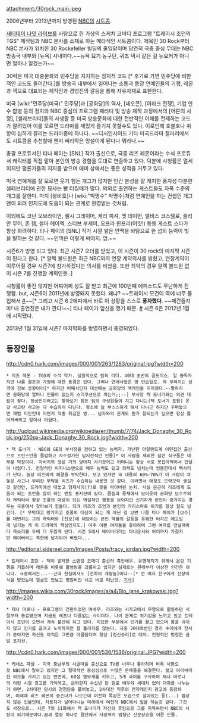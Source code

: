 attachment:/30rock_main.jpeg

2006년부터 2013년까지 방영된 [[NBC]]의 [[시트콤]]. 

[[새터데이 나잇 라이브]]를 바탕으로 한 가상의 스케치 코미디 프로그램 "트레이시 조던의 TGS" 제작팀과 NBC 본사를 소재로 하는 메타적인 시트콤이다. 제목인 30 Rock부터 NBC 본사가 위치한 30 Rockefeller 빌딩의 줄임말이며 당연히 극중 중심 무대는 NBC 방송국 내부와 [뉴욕] 시내이다.~~뉴욕 묘기 농구단, 퀴즈 택시 같은 걸 뉴요커가 아니면 얼마나 알겠는가~~

30락은 미국 대중문화와 민주당을 지지하는 정치적 코드 [* 후기로 가면 민주당에 비판적인 코드도 들어간다.]를 방송국 내부에서 일어나는 소동과 등장 연예인들의 기행, 레몬과 잭으로 대표되는 제작진과 경영진의 갈등을 통해 자유자재로 표현한다.

미국 [wiki:"민주당(미국)" 민주당]과 [공화당]의 역사, [네오콘], [이라크 전쟁], 기업 인수 합병 등의 정치와 NBC 중심의 프로그램 패러디 및 방송 제작 과정에서의 [어른의 사정], [셀레브리티]들의 사생활 등 미국 방송문화에 대한 전반적인 이해를 전제하는 코드가 깔려있어 이를 모르면 드라마를 재밌게 즐기지 못할수도 있다. 이로인해 호불호나 취향이 심하게 갈리는 드라마중에 하나다. ~~디시인사이드 기타 미국드라마 갤러리에서도 시트콤을 추천할때 왠지 써리락은 망설이게 된다나 뭐라나.~~

총괄 프로듀서인 티나 페이는 [SNL] 작가 출신으로, 극중 리즈 레몬이라는 수석 프로듀서 캐릭터를 직접 맡아 본인의 방송 경험을 토대로 연출하고 있다. 덕분에 시청률은 열세이지만 평론가들의 지지를 받으며 에미 상에서는 좋은 성적을 거두고 있다.

미국 연예계를 잘 모르면 웃기 힘든 개그가 많지만 인간 본성을 잘 캐치한 풍자성 다분한 셀레브리티에 관한 묘사는 빵 터질때가 많다. 의외로 출연하는 게스트들도 자폭 수준의 개그를 잘한다. 마치 [왕비호]나 [wiki:"박명수" 박명수]처럼 연예인을 까는 컨셉인 개그맨이 외려 인지도에 도움이 되는 관계로 환영받는 것처럼.

이외에도 코난 오브라이언, 켈시 그레이머, 케리 피셔, 멧 데이먼, 엘비스 코스텔로, 줄리안 무어, 존 햄, 셀마 헤이엑, 스티브 부세미, 오프라 윈프리(어맛!) 등등 게스트 스타가 항상 화려하다. 티나 페이의 [SNL] 작가 시절 쌓은 인맥을 바탕으로 한 섭외 능력이 빛을 발하는 것 같다. ~~인맥은 이렇게 써야지. 암.~~ 

시즌6가 방영 되고 있다. 최근 시즌7 오더를 받았고, 이 시즌이 30 rock의 마지막 시즌이 된다고 한다. [* 알렉 볼드윈은 최근 NBC와의 연장 계약의사를 밝혔고, 연장계약이 이루어질 경우 시즌7에 참가하겠다는 의사를 비쳤음. 또한 최악의 경우 알렉 볼드윈 없이 시즌 7를 진행할 계획인듯..]

시청률이 좋진 않지만 어찌어찌 상도 잘 받고 최근에 100번째 에피소드도 무난하게 진행함. but, 시즌6이 2011년에 방영돼지 못했다. 왜냐? ~~트레이시 모건이 역에 너무 몰입해서 [http://gall.dcinside.com/list.php?id=f_drama&no=398493&page=1&search_pos=-387014&k_type=0110&keyword=%ED%8A%B8%EB%A0%88%EC%9D%B4%EC%8B%9C&bbs= #]~~[* 그리고 시즌 6 2에피에서 바로 이 상황을 스스로 '''풍자했다'''. ~~패건들지마! 내 출연진은 내가 깐다!~~] 티나 페이가 임신을 했기 때문. [http://tvdaily.mk.co.kr/read.php3?aid=1302177925147900011 #] 시즌 6은 2012년 1월에 시작됐다.

2013년 1월 31일에 시즌7 마지막화를 방영하면서 종영되었다.

== 등장인물 ==

http://cdn0.hark.com/images/000/001/263/1263/original.jpg?width=200
 * 리즈 레몬 - TGS의 수석 작가. 실질적으로 팀의 리더. 40대 초반의 골드미스. 일 중독자지만 나름 결혼과 가정에 대한 동경은 있다. 그러나 연애사업은 영 안습일로. 딱 부러지는 성격에 진보 성향이라[* 하지만 어째서인지 대선때는 공화당의 맥케인을 지지했다.--말하자면 공화당에 얼마나 인물이 없는지 스리쿠션으로 까는거;;--] 부사장 잭 도너기와는 의견 대립이 잦다. 정상인이라고는 찾아보기 힘든 팀의 구성원들이 치고 다니는(잭 도너기 포함) 온갖 사고란 사고는 다 수습하러 다닌다. 평소에 늘 부스스하게 해서 다니곤 하지만 꾸며놓으면 제법 미인인데 어쩐지 작중 취급은 영... 남자와의 관계도 뭔가 잘되는가 싶으면 항상 틀어져버리고 말아서 아쉽다. 

http://upload.wikimedia.org/wikipedia/en/thumb/7/74/Jack_Donaghy_30_Rock.jpg/250px-Jack_Donaghy_30_Rock.jpg?width=200
 * 잭 도너기 - NBC와 GE의 부사장을 겸하고 있는 능력자. 가난한 아일랜드계 이민집안 출신으로 프린스턴을 졸업하고 자수성가한 입지전적인 인물[* 이 사람을 제외한 집안 식구들은 대부분 막장이다. 아버지와 형은 거의 양아치 사기꾼이고 어머니는 항상 서로 못잡아먹어서 안달이 나있다.]. 전형적인 비지니스맨으로 매우 능력도 있고 의욕도 넘치는데 엉뚱한데서 삑사리가 난다. 늘상 리즈에게 해결을 부탁한다. 보고 있자면 극 내용의 60%~70%가 이 사람이 쳐놓은 사고나 무리한 부탁을 리즈가 수습하는 내용인 것 같다. 이러면서 애정도 모락모락 생길것 같건만, 드라마에선 대놓고 형제사이(?)로 못을 박아버린 눈치. 사실 은근히 리즈에게 도움이 되는 조언을 많이 하는 멘토 포지션에 있다. 몸집과 풍채에서 보이듯이 공화당 보수주의자 캐릭터라 항상 조롱의 대상이 되는 역설적인 행동을 보이지만 신기하게 본인이 망가지는 경우는 극중에서 찾아보기 힘들다. 되려 리즈의 조언과 본인의 카리스마로 위기를 항상 잘도 넘긴다. [* 무턱대고 망가지고 조롱의 대상이 되는 게 아닌 걸 보면 나름 티나 페이가 [보수]를 대변하는 그의 캐릭터와 [진보]에 해당하는 본인 역할의 갈등을 유쾌한 터치로 애교있게 넘기는 게 이 드라마의 핵심인지도.] 아주 이쁜 여자들을 좋아하며 그런 여자를 만날때마다 목소리를 두배 더 두껍게 낸다. 시즌 5에서 에이버리라는 아나운서와 아이까지 가졌지만 에이버리는 북한에 납치되어 버렸다...

http://editorial.sidereel.com/Images/Posts/tracy_jordan.jpg?width=200
 * 트레이시 조던 - 잭이 발탁한 스탠딩 코메디 출신의 흑인배우. 유명해지기 위해서 온갖 기행을 거듭하며 레몬을 비롯해 촬영팀을 괴롭히고 있지만 실제로는 원래부터 이상한 인간은 아니다. 극중에서는...--근데 현실에서도 [천하의 개쌍놈]이다--[* 전 여자 친구에게 신장이식을 받았는데 얼굴도 안보고 병원비만 내고 바로 떠난것. [http://news.sportsseoul.com/read/entertain/916748.htm 기사]]

http://images.wikia.com/30rock/images/a/a4/Bio_jane_krakowski.jpg?width=200
 * 제나 마로니 - 프로그램의 간판이었던 여배우. 리즈와는 시카고에서 무명으로 활동하던 시절부터 동료였으며 지금도 베프나 다름없는 사이이다. 나이 문제로 위기감을 느끼고 있고 트레이시 조던이 오면서 계속 불안해 하고 있다. 미묘한 부분에서 인기를 끌고 있으며 몸을 아끼지 않고 인기를 끌려고 노력하지만 잘 풀리지를 않는다. 극중 20대초반인 경리 수리에게 찬사가 쏟아지면 자신도 아직은 그만큼 아름답다며 항상 [정신승리]로 대처. 전형적인 멍청한 금발 포지션.

http://cdn0.hark.com/images/000/001/536/1536/original.JPG?width=200
 * 케네스 파셀 - 미국 중남부의 시골마을 출신으로 TV를 너무나 좋아하며 비록 사환으로 NBC에서 일하고 있지만 그 절대적인 충성심으로 수많은 문제들을 해결한다. 젊고 어리버리한 외모를 가지고 있는 반면에, 60살 앵무새를 키우고, 5개 국어를 구사하며 제나 마로니의 어린 시절 광고를 기억하고, 은퇴한지 수십년 된 원로 배우와 세대차 없이 대화를 나누는가 하면, 2차대전 당시의 경험담을 풀어놓고, 2차대전 직후의 전자레인지 광고에 등장하며, 미래에 리즈 레몬의 증손녀가 나오는데 여전히 똑같은 모습으로 살아있는 등(...) 범상치 않은 인물인데, 자동차가 날아다니는 미래에서 여전히 NBC에서 일을 하는것 같다. 그것도 사장으로.. 시즌 7의 11화에서 잭 도너기가 자신의 후임으로 그를 지목하면서 NBC의 사장이 되기때문이다.꿈과 열정 하나로 말단에서 사장까지 엄청난 신분상승을 이룬 인물.  
